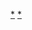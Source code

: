 {{asbox
|name=Template:France-bio-stub
|category=法国人物小作品
|subject=關於[[:Category:法国人|法國人物]]的
|icon={{bio icon|France|35}}}}<noinclude>
[[Category:法国人物小作品|*]]
[[Category:法國人物小作品模板|*]]
</noinclude>
